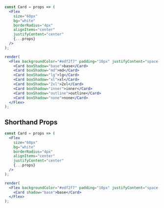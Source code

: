 
```jsx noInline
const Card = props => (
  <Flex
    size="60px"
    bg="white"
    borderRadius="4px"
    alignItems="center"
    justifyContent="center"
    {...props}
  />
);

render(
  <Flex backgroundColor="#edf2f7" padding="10px" justifyContent="space-between">
    <Card boxShadow="base">base</Card>
    <Card boxShadow="md">md</Card>
    <Card boxShadow="lg">lg</Card>
    <Card boxShadow="xl">xl</Card>
    <Card boxShadow="2xl">2xl</Card>
    <Card boxShadow="inner">inner</Card>
    <Card boxShadow="outline">outline</Card>
    <Card boxShadow="none">none</Card>
  </Flex>
);
```

## Shorthand Props

```jsx noInline
const Card = props => (
  <Flex
    size="60px"
    bg="white"
    borderRadius="4px"
    alignItems="center"
    justifyContent="center"
    {...props}
  />
);

render(
  <Flex backgroundColor="#edf2f7" padding="10px" justifyContent="space-between">
    <Card shadow="base">base</Card>
  </Flex>
);
```

<UtilityTable themeProperty={defaultTheme.shadows} />
